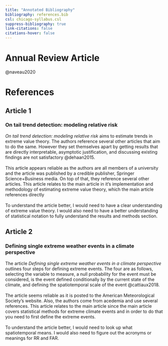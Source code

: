```yaml
---
title: "Annotated Bibliography"
bibliography: references.bib
csl: chicago-syllabus.csl
suppress-bibliography: true
link-citations: false
citations-hover: false
---
```


# Annual Review Article

@naveau2020

# References

## Article 1

### On tail trend detection: modeling relative risk

*On tail trend detection: modeling relative risk* aims to estimate trends in extreme value theory. The authors reference several other articles that aim to do the same. However they set themselves apart by getting results that are directly interpretable, asymptotic justification, and discussing existing findings are not satisfactory @dehaan2015.\
\
This article appears reliable as the authors are all members of a university and the article was published by a credible publisher, Springer Science+Business media. On top of that, they reference several other articles. This article relates to the main article in it's implementation and methodology of estimating extreme value theory, which the main article references directly\
\
To understand the article better, I would need to have a clear understanding of extreme value theory. I would also need to have a better understanding of statistical notation to fully understand the results and methods section.

## Article 2

### Defining single extreme weather events in a climate perspective

The article *Defining single extreme weather events in a climate perspective* outlines four steps for defining extreme events. The four are as follows, selecting the variable to measure, a null probability for the event must be considered, is the event defined conditionally by the current state of the climate, and defining the spatiotemporal scale of the event @cattiaux2018.\
\
The article seems reliable as it is posted to the American Meteorological Society's website. Also, the authors come from acedemia and use several references. This article relates to the main article since the main article covers statistical methods for extreme climate events and in order to do that you need to first define the extreme events.\
\
To understand the article better, I would need to look up what spatiotemporal means. I would also need to figure out the acronyms or meanings for RR and FAR.
